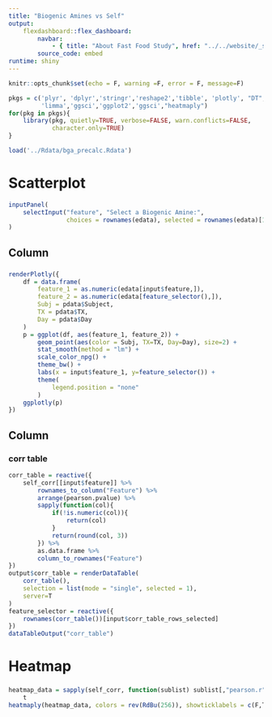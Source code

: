 ```yaml
---
title: "Biogenic Amines vs Self"
output: 
    flexdashboard::flex_dashboard:
        navbar:
            - { title: "About Fast Food Study", href: "../../website/_site/mcb.html", align: left }
        source_code: embed
runtime: shiny 
---
```

<style>
.datatables{
    overflow: auto
}
</style>

```r
knitr::opts_chunk$set(echo = F, warning =F, error = F, message=F)
```

```r
pkgs = c('plyr', 'dplyr','stringr','reshape2','tibble', 'plotly', "DT",
         'limma','ggsci','ggplot2','ggsci',"heatmaply")
for(pkg in pkgs){
    library(pkg, quietly=TRUE, verbose=FALSE, warn.conflicts=FALSE, 
            character.only=TRUE)
}
```

```r
load('../Rdata/bga_precalc.Rdata')
```

Scatterplot
===================

```r
inputPanel(
    selectInput("feature", "Select a Biogenic Amine:",
                choices = rownames(edata), selected = rownames(edata)[1])
)
```

Column
----------------------------------------

###

```r
renderPlotly({
    df = data.frame(
        feature_1 = as.numeric(edata[input$feature,]),
        feature_2 = as.numeric(edata[feature_selector(),]),
        Subj = pdata$Subject,
        TX = pdata$TX,
        Day = pdata$Day
    ) 
    p = ggplot(df, aes(feature_1, feature_2)) +
        geom_point(aes(color = Subj, TX=TX, Day=Day), size=2) +
        stat_smooth(method = "lm") +
        scale_color_npg() +
        theme_bw() +
        labs(x = input$feature_1, y=feature_selector()) +
        theme(
            legend.position = "none"
        )
    ggplotly(p)
})
```

Column
----------------------------------------

### corr table

```r
corr_table = reactive({
    self_corr[[input$feature]] %>%
        rownames_to_column("Feature") %>%
        arrange(pearson.pvalue) %>%
        sapply(function(col){
            if(!is.numeric(col)){
                return(col)
            }
            return(round(col, 3))
        }) %>%
        as.data.frame %>%
        column_to_rownames("Feature")
})
output$corr_table = renderDataTable(
    corr_table(),
    selection = list(mode = "single", selected = 1),
    server=T
)
feature_selector = reactive({
    rownames(corr_table())[input$corr_table_rows_selected]
})
dataTableOutput("corr_table")
```

Heatmap
===================

###

```r
heatmap_data = sapply(self_corr, function(sublist) sublist[,"pearson.r"]) %>%
    t
heatmaply(heatmap_data, colors = rev(RdBu(256)), showticklabels = c(F,T))

```